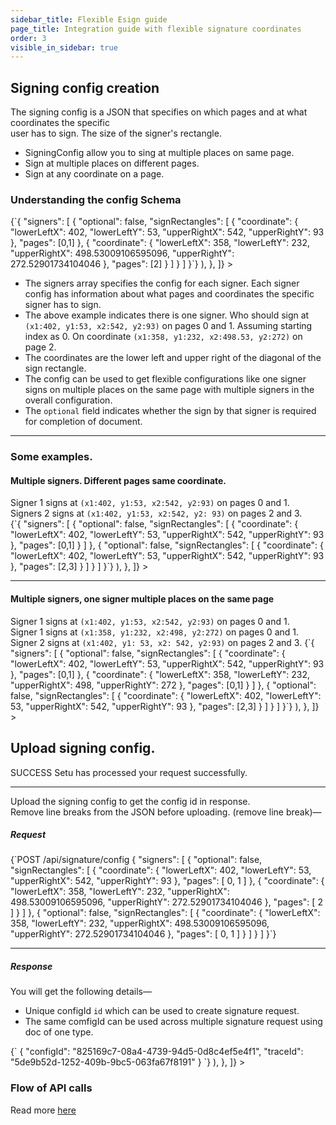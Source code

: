 ```yaml
---
sidebar_title: Flexible Esign guide
page_title: Integration guide with flexible signature coordinates
order: 3
visible_in_sidebar: true
---
```



## Signing config creation
<p>
The signing config is a JSON that specifies on which pages and at what coordinates the specific<br/>
user has to sign. The size of the signer's rectangle. 
<br/>
</p>

- SigningConfig allow you to sing at multiple places on same page.
- Sign at multiple places on different pages.
- Sign at any coordinate on a page.

### Understanding the config Schema

<Row>
<Portion desktopSpan="whole">
        <Tabs
      tabs={[
        {
          key: "1",
          label: "exaple config",
          content: (
            <>
<CodeBlockWithCopy language="json">
    {`{
  "signers": [
    {
      "optional": false,
      "signRectangles": [
        {
          "coordinate": {
            "lowerLeftX": 402,
            "lowerLeftY": 53,
            "upperRightX": 542,
            "upperRightY": 93
          },
          "pages": [0,1]
        },
        {
          "coordinate": {
            "lowerLeftX": 358,
            "lowerLeftY": 232,
            "upperRightX": 498.53009106595096,
            "upperRightY": 272.52901734104046
          },
          "pages": [2]
        }
      ]
    }
  ]
}`}
</CodeBlockWithCopy>
</>
),
        }, ]}
    >
    </Tabs>
</Portion>
</Row>

- The signers array specifies the config for each signer. Each signer config has information about what pages and coordinates the specific signer has to sign. 
- The above example indicates there is one signer. Who should sign at `(x1:402, y1:53, x2:542, y2:93)` on pages 0 and 1. Assuming starting index as 0. On coordinate `(x1:358, y1:232, x2:498.53, y2:272)` on page 2.
- The coordinates are the lower left and upper right of the diagonal of the sign rectangle.
- The config can be used to get flexible configurations like one signer signs on multiple places on the same page with multiple signers in the overall configuration.
- The `optional` field indicates whether the sign by that signer is required for completion of document.


<hr class="tertiary" />

### Some examples.

#### Multiple signers. Different pages same coordinate. 

<Callout type="tip">
    Signer 1 signs at <code>(x1:402, y1:53, x2:542, y2:93)</code> on pages 0 and 1. 
    <br/>Signers 2 signs at <code>(x1:402, y1:53, x2:542, y2: 93)</code> on pages 2 and 3.
</Callout>

<br/>

<Row>
<Portion desktopSpan="whole">
    <Tabs
      tabs={[
        {
          key: "1",
          label: "example 1",
          content: (
            <>
<CodeBlockWithCopy language="json">
    {`{
  "signers": [
    {
      "optional": false,
      "signRectangles": [
        {
          "coordinate": {
            "lowerLeftX": 402,
            "lowerLeftY": 53,
            "upperRightX": 542,
            "upperRightY": 93
          },
          "pages": [0,1]
        }
      ]
    },
    {
      "optional": false,
      "signRectangles": [
        {
          "coordinate": {
            "lowerLeftX": 402,
            "lowerLeftY": 53,
            "upperRightX": 542,
            "upperRightY": 93
          },
          "pages": [2,3]
        }
      ]
    }
  ]
}`}
</CodeBlockWithCopy>
</>
),
        }, ]}
    >
    </Tabs>
</Portion>
</Row>

<br/>
<hr class="tertiary" />

#### Multiple signers, one signer multiple places on the same page

<Callout type="tip">
Signer 1 signs at <code>(x1:402, y1:53, x2:542, y2:93)</code> on pages 0 and 1. 
<br/>Signer 1 signs at <code>(x1:358, y1:232, x2:498, y2:272)</code> on pages 0 and 1. 
<br/>Signer 2 signs at <code>(x1:402, y1: 53, x2: 542, y2:93)</code> on pages 2 and 3.
</Callout>

<Row>
<Portion desktopSpan="whole">
        <Tabs
      tabs={[
        {
          key: "1",
          label: "example 2",
          content: (
            <>
<CodeBlockWithCopy language="json">
    {`{
  "signers": [
    {
      "optional": false,
      "signRectangles": [
        {
          "coordinate": {
            "lowerLeftX": 402,
            "lowerLeftY": 53,
            "upperRightX": 542,
            "upperRightY": 93
          },
          "pages": [0,1]
        },
        {
          "coordinate": {
            "lowerLeftX": 358,
            "lowerLeftY": 232,
            "upperRightX": 498,
            "upperRightY": 272
          },
          "pages": [0,1]
        }
      ]
    },
    {
      "optional": false,
      "signRectangles": [
        {
          "coordinate": {
            "lowerLeftX": 402,
            "lowerLeftY": 53,
            "upperRightX": 542,
            "upperRightY": 93
          },
          "pages": [2,3]
        }
      ]
    }
  ]
}`}
</CodeBlockWithCopy>
</>
),
        }, ]}
    >
    </Tabs>
</Portion>
</Row>


## Upload signing config.

<Row>
  <Portion desktopSpan="whole">
    <Tabs
      tabs={[
        {
          key: "1",
          label: "200",
          content: (
            <>
              <p>
                <Badge type="success">SUCCESS</Badge> Setu has processed your
                request successfully.
              </p>
              <hr className="tertiary" />
              <p>Upload the signing config to get the config id in response. <br/>
                Remove line breaks from the JSON before uploading. <a hef="https://www.textfixer.com/tools/remove-line-breaks.php">(remove line break)</a>—
                <br/>
                </p>
              <h5>Request</h5>
              <CodeBlockWithCopy language="json">
                {`POST /api/signature/config
                { "signers": [ { "optional": false, "signRectangles": [ { "coordinate": { "lowerLeftX": 402, "lowerLeftY": 53, "upperRightX": 542, "upperRightY": 93 }, "pages": [ 0, 1 ] },
                { "coordinate": { "lowerLeftX": 358, "lowerLeftY": 232, "upperRightX": 498.53009106595096, "upperRightY": 272.52901734104046 }, "pages": [ 2 ] } ] }, 
                { "optional": false, "signRectangles": [ { "coordinate": { "lowerLeftX": 358, "lowerLeftY": 232, "upperRightX": 498.53009106595096, "upperRightY": 272.52901734104046 }, "pages": [ 0, 1 ] } ] } ] }`}
              </CodeBlockWithCopy>
              <hr className="tertiary" />
              <h5>Response</h5>
              <p>You will get the following details—</p>
              <ul>
                <li>
                  Unique configId <code>id</code> which can be used to
                  create signature request.
                </li>
                <li>
                  The same comfigId can be used across multiple signature request using doc of one type.
                </li>
              </ul>
              <CodeBlockWithCopy language="json">
                {`
                {
                    "configId": "825169c7-08a4-4739-94d5-0d8c4ef5e4f1",
                    "traceId": "5de9b52d-1252-409b-9bc5-063fa67f8191"
                }
                `}
              </CodeBlockWithCopy>
            </>
          ),
        }, ]}
    ></Tabs>
  </Portion>
</Row>

### Flow of API calls

Read more [here](./quickstart.mdx)

